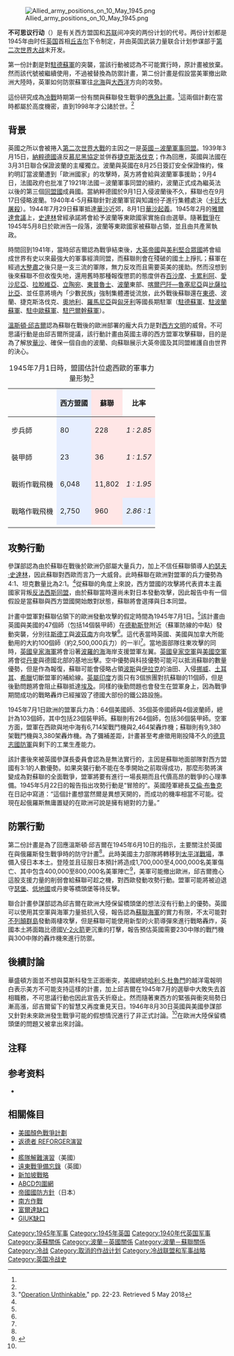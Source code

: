 [[File:Allied_army_positions_on_10_May_1945.png|thumb]]

'''不可思议行动'''（{{lang-en|Operation Unthinkable}}）是有关西方盟国和[[苏联|苏联]]间冲突的两份计划的代号。两份计划都是1945年由时任[[英国|英国]]首相[[丘吉尔|丘吉尔]]下令制定，并由英国武装力量联合计划参谋部于[[第二次世界大战|第二次世界大战]]末开发。

第一份計劃是對[[駐德蘇軍|駐德蘇軍]]的突襲，當該行動被認為不可能實行時，原計畫被放棄。然而該代號被繼續使用，不過被替換為防禦計畫，第二份計畫是假設當美軍撤出歐洲大陸時，英軍如何防禦蘇軍往[[北海_(大西洋)|北海]]與[[大西洋|大西洋]]方向的攻勢。

這份研究成為[[冷戰|冷戰]]時期第一份有關與蘇聯發生戰爭的[[應急計畫|應急計畫]]。<ref name="Costigliola-336"/>這兩個計劃在當時都屬於高度機密，直到1998年才公諸於世。<ref name="Gibbons-158"/> 

==背景==
英國之所以會被捲入[[第二次世界大戰|第二次世界大戰]]的主因之一是[[英波軍事同盟|英國－波蘭軍事同盟]]。1939年3月15日，[[納粹德國|納粹德國]]違反[[慕尼黑協定|慕尼黑協定]]並併吞[[捷克斯洛伐克|捷克斯洛伐克]]；作為回應，英國與法國在3月31日聯合保證波蘭的主權獨立。波蘭與英國在8月25日簽訂安全保證條約，條約明訂當波蘭遭到「歐洲國家」的攻擊時，英方將會給與波蘭軍事援助；9月4日，法國政府也批准了1921年法國－波蘭軍事同盟的續約，波蘭正式成為繼英法以後的第三個[[同盟國_(第二次世界大戰)|同盟國]]成員國。當納粹德國於9月1日入侵波蘭後不久，蘇聯也在9月17日侵略波蘭。1940年4-5月蘇聯針對波蘭軍官與知識份子進行集體處決（[[卡廷大屠殺|卡廷大屠殺]]）。1944年7月29日蘇軍抵達[[華沙|華沙]]近郊，8月1日[[華沙起義|華沙起義]]。1945年2月的[[雅爾達會議|雅爾達會議]]上，[[约瑟夫·维萨里奥诺维奇·斯大林|史達林]]曾經承諾將會給予波蘭等東歐國家實施自由選舉。隨著[[第二次世界大战|戰爭]]在1945年5月8日於歐洲告一段落，波蘭等東歐國家被蘇聯占領，並且由共產黨執政。

時間回到1941年，當時邱吉爾認為戰爭結束後，[[大英帝國|大英帝國]]與[[美利堅合眾國|美利堅合眾國]]將會組成世界有史以來最強大的軍事經濟同盟，而蘇聯則會在殘破的國土上掙扎；蘇軍在經過[[大清洗|大整肅]]之後只是一支三流的軍隊，無力反攻而且需要英美的援助。然而沒想到後來蘇聯不但收復失地，還用舊時那種報復懲罰的態度併吞[[佩察莫省|百沙摩]]、[[卡累利阿|卡累利阿]]、[[愛沙尼亞|愛沙尼亞]]、[[拉脫維亞|拉脫維亞]]、[[立陶宛|立陶宛]]、[[東普魯士|東普魯士]]、[[波蘭|波蘭]]東部、[[外喀爾巴阡州|喀爾巴阡—魯塞尼亞]]與[[比薩拉比亞|比薩拉比亞]]、並任意將境內「少數民族」強制集體遷徙流放，此外戰後蘇聯還在[[德意志民主共和國|東德]]、波蘭、捷克斯洛伐克、[[奧地利|奧地利]]、[[羅馬尼亞|羅馬尼亞]]與[[匈牙利|匈牙利]]等國長期駐軍（[[苏军驻德集群|駐德蘇軍]]、[[苏军北方集群|駐波蘭蘇軍]]、[[苏军中央集群|駐中歐蘇軍]]、[[苏军南方集群|駐巴爾幹蘇軍]]）。

[[溫斯頓·邱吉爾|溫斯頓·邱吉爾]]認為蘇聯在戰後的歐洲部署的龐大兵力是對[[西方文明|西方文明]]的威脅。不可思議行動是由邱吉爾所提議，該行動計畫由英國主導的西方盟軍攻擊蘇聯，目的是為了解放[[華沙|華沙]]、確保一個自由的波蘭、向蘇聯展示大英帝國及其同盟維護自由世界的決心。

{|class="wikitable" style="text-align: right;"
|+ 1945年7月1日時，盟國估計位處西歐的軍事力量形勢<ref>"[https://web.archive.org/web/20101116152301/http://www.history.neu.edu/PRO2/ Operation Unthinkable]," pp. 22-23. Retrieved 5 May 2018</ref>
|-
!
! colspan="1" style="background: #E6EEFF;" | 西方盟國
! colspan="1" style="background: #FFE6E6;" | 蘇聯
! 比率
|-
!步兵師{{efn|Division-Equivalents for the Soviets}}
| style="background: #E6EEFF;" | 80
| style="background: #FFE6E6;" | 228
| style="background: #FFE6E6;" | ''1 : 2.85''
|-
!裝甲師{{efn|Division-Equivalents for the Soviets}}
| style="background: #E6EEFF;" | 23
| style="background: #FFE6E6;" | 36
| style="background: #FFE6E6;" | ''1 : 1.57''
|-
!戰術作戰飛機
| style="background: #E6EEFF;" | 6,048{{efn|Including 3,480 US, 2,370 Commonwealth, and 198 Polish.}}
| style="background: #FFE6E6;" | 11,802
| style="background: #FFE6E6;" | ''1 : 1.95''
|-
!戰略作戰飛機
| style="background: #E6EEFF;" | 2,750{{efn|Including 1,008 US, 1,722 Commonwealth, and 20 Polish.}}
| style="background: #FFE6E6;" | 960
| style="background: #E6EEFF;" | ''2.86 : 1''
|-
|}

==攻勢行動==
參謀部認為由於蘇聯在戰後於歐洲仍部屬大量兵力，加上不信任蘇聯領導人[[約瑟夫·史達林|約瑟夫·史達林]]，因此蘇聯對西歐而言乃一大威脅。此時蘇聯在歐洲對盟軍的兵力優勢為4:1、坦克數量比為2:1。<ref name="Reynolds-250"/>從蘇聯的角度上來說，西方盟國的攻擊將代表資本主義國家背叛[[反法西斯同盟|反法西斯同盟]]，由於蘇聯當時還尚未對日本發動攻擊，因此報告中有一個假設是當蘇聯與西方盟國開始敵對狀態，蘇聯將會選擇與日本同盟。

計畫中盟軍對蘇聯佔領下的歐洲發動攻擊的假定時間為1945年7月1日。<ref name="Reynolds-250"/>該計畫由英國與美國的47個師（包括14個裝甲師）在[[德勒斯登|德勒斯登]]附近（蘇軍防線的中點）發動突襲，分別往[[斯德丁|斯德丁]]與[[波茲南|波茲南]]方向攻擊<ref name="Reynolds-250"/>。這代表當時英國、美國與加拿大所能動用的大約100個師（約2,500,000兵力）的一半l<ref name="Gibbons-158"/>。當地面部隊往東攻擊的同時，[[英國皇家海軍|英國皇家海軍]]將會沿著[[波羅的海|波羅的海]]海岸支援盟軍左翼。[[英國皇家空軍|英國皇家空軍]]與[[美國空軍|美國空軍]]將會從[[丹麥|丹麥]]與德國北部的基地出擊。空中優勢與科技優勢可能可以抵消蘇聯的數量優勢，但是作為報復，蘇聯可能會侵略占領[[波斯|波斯]]與[[伊拉克|伊拉克]]的油田、入侵[[挪威|挪威]]、[[土耳其|土耳其]]、[[希臘|希臘]]切斷盟軍的補給線。[[英屬印度|英屬印度]]方面只有3個旅團對抗蘇聯的11個師，但是後勤問題將會阻止蘇聯抵達[[埃及|埃及]]。同樣的後勤問題也會發生在盟軍身上，因為戰爭期間成功的戰略轟炸已經摧毀了德國大部份的鐵公路設施。

1945年7月1日歐洲的盟軍兵力為：64個美國師、35個英帝國師與4個波蘭師，總計為103個師，其中包括23個裝甲師。蘇聯則有264個師，包括36個裝甲師。空軍方面，盟軍在西歐與地中海有6,714架戰鬥機與2,464架轟炸機；蘇聯則有9,380架戰鬥機與3,380架轟炸機。為了彌補差距，計畫甚至考慮徵用剛投降不久的[[德意志國防軍|德意志國防軍]]與剩下的工業生產能力。

該計畫後來被英國參謀長委員會認為是無法實行的，主因是蘇聯地面部隊對西方盟國有3:1的人數優勢。如果突襲行動不能在冬季開始之前取得成功，那麼形勢將演變成為對蘇聯的全面戰爭，盟軍將要有進行一場長期而且代價高昂的戰爭的心理準備。1945年5月22日的報告指出攻勢行動是“冒險的”。英國陸軍總長[[艾伦·布鲁克，第一代艾伦布鲁克子爵|艾倫·布鲁克]]在日記中寫道：“這個計畫想當然爾是異想天開的，而成功的機率相當不可能。從現在起俄羅斯無庸置疑的在歐洲可說是擁有絕對的力量。”

==防禦行動==
第二份計畫是為了回應溫斯頓·邱吉爾在1945年6月10日的指示，主要關注於英國在與俄羅斯發生戰爭時的防守計畫<ref name="OpRep-30"/>。此時美國主力部隊將轉移到[[太平洋戰場|太平洋戰場]]，準備入侵日本本土。登陸並且征服日本預計將造成1,700,000至4,000,000名美軍傷亡、其中包含400,000至800,000名美軍陣亡<ref>{{cite book | last = Frank | first = Richard B. | year = 1999 | title = Downfall: The End of the Imperial Japanese Empire | publisher = Random House | location = New York | isbn = 978-0-679-41424-7}}</ref>，美軍可能撤出歐洲，邱吉爾擔心這股支援力量的削弱會給蘇聯可趁之機，對西歐發動攻勢行動。盟軍可能將被迫退守[[瑟堡|瑟堡]]、[[低地國|低地國]]或丹麥等橋頭堡等待反擊。

聯合計畫參謀部認為邱吉爾在歐洲大陸保留橋頭堡的想法沒有行動上的優勢。英國可以使用其空軍與海軍力量抵抗入侵，報告認為[[蘇聯海軍|蘇聯海軍]]的實力有限，不太可能對[[不列顛群島|不列顛群島]]發動兩棲攻擊，但是蘇聯可能使用新型的火箭導彈來進行戰略轟炸，英國本土將面臨比德國[[V-2火箭|V-2火箭]]更沉重的打擊，報告預估英國需要230中隊的戰鬥機與300中隊的轟炸機來進行防禦。

==後續討論==
華盛頓方面並不想與莫斯科發生正面衝突，美國總統[[哈利·S·杜魯門|哈利·S·杜魯門]]的越洋電報明白表示美方不可能支持這樣的計畫，加上邱吉爾在1945年7月的選舉中大敗失去首相職務，不可思議行動也因此宣告夭折廢止。然而隨著東西方的緊張與衝突局勢日漸高漲，邱吉爾留下的智慧又再度重見天日。1946年8月30日英國與美國參謀部又針對未來歐洲發生戰爭可能的假想情況進行了非正式討論。<ref name="OpRep-35"/>在歐洲大陸保留橋頭堡的問題又被拿出來討論。

==注释==
{{notelist}}

==参考资料==
{{reflist|30em|refs=
<ref name="Reynolds-250">Reynolds, p. 250</ref>

<ref name="OpRep-30">Operation Unthinkable..., p. [https://web.archive.org/web/20101116160624/http://www.history.neu.edu/PRO2/pages/030.htm 30] (Annex)</ref>
<ref name="OpRep-35">Operation Unthinkable..., p. [https://web.archive.org/web/20101116160624/http://www.history.neu.edu/PRO2/pages/035.htm 35]</ref>
<ref name="Gibbons-158">Gibbons, p. 158</ref>
<ref name="Costigliola-336">Costigliola, p. 336</ref>
}}
* {{en icon}} {{cite book |author1=[[David_Reynolds_(English_historian)|David Reynolds]] |coauthors= |editor1= |others= |title=From World War to Cold War: Churchill, Roosevelt, and the International History of the 1940s |trans_title= |url= |edition= |series= |volume= |year=2006 |publisher=[[Oxford_University_Press|Oxford University Press]] |location=Oxford |isbn=978-0-19-928411-5 |oclc= |pages=376 }}

==相關條目==
* [[美國顏色戰爭計畫|美國顏色戰爭計劃]]
* [[返德者|返德者 REFORGER演習]]
* {{tsl|en|National Redoubt (Switzerland)|瑞士國家堡壘防衛計劃}}
* [[第1號艦隊解難演習|艦隊解難演習]]（美國）
* [[遠東戰爭備忘錄|遠東戰爭備忘錄]]（英國）
* [[新加坡戰略|新加坡戰略]]
* [[ABCD包圍網|ABCD包圍網]]
* [[帝國國防方針|帝國國防方針]]（日本）
* [[南方作戰|南方作戰]]
* [[富爾達缺口|富爾達缺口]]
* [[GIUK缺口|GIUK缺口]]

{{Cold War}}
[[Category:1945年军事|Category:1945年军事]]
[[Category:1945年英国|Category:1945年英国]]
[[Category:1940年代英国军事|Category:1940年代英国军事]]
[[Category:英蘇關係|Category:英蘇關係]]
[[Category:波蘭－英國關係|Category:波蘭－英國關係]]
[[Category:波蘭－蘇聯關係|Category:波蘭－蘇聯關係]]
[[Category:冷战|Category:冷战]]
[[Category:取消的作战计划|Category:取消的作战计划]]
[[Category:冷战联盟和军事战略|Category:冷战联盟和军事战略]]
[[Category:英国冷战史|Category:英国冷战史]]